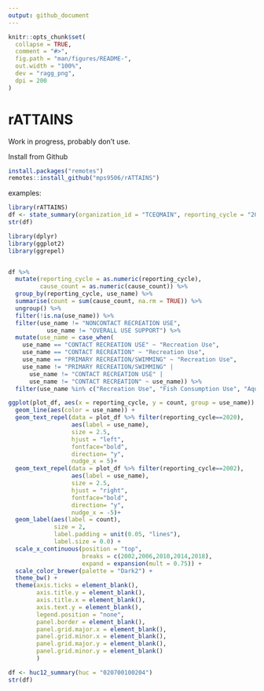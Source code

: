 ```yaml
---
output: github_document
---
```


<!-- README.md is generated from README.Rmd. Please edit that file -->

```r
knitr::opts_chunk$set(
  collapse = TRUE,
  comment = "#>",
  fig.path = "man/figures/README-",
  out.width = "100%",
  dev = "ragg_png",
  dpi = 200
)
```

# rATTAINS

<!-- badges: start -->
<!-- badges: end -->

Work in progress, probably don't use.

Install from Github
```r
install.packages("remotes")
remotes::install_github("mps9506/rATTAINS")
```


examples:

```r
library(rATTAINS)
df <- state_summary(organization_id = "TCEQMAIN", reporting_cycle = "2020")
str(df)
```



```r
library(dplyr)
library(ggplot2)
library(ggrepel)


df %>% 
  mutate(reporting_cycle = as.numeric(reporting_cycle),
         cause_count = as.numeric(cause_count)) %>%
  group_by(reporting_cycle, use_name) %>%
  summarise(count = sum(cause_count, na.rm = TRUE)) %>%
  ungroup() %>%
  filter(!is.na(use_name)) %>%
  filter(use_name != "NONCONTACT RECREATION USE",
           use_name != "OVERALL USE SUPPORT") %>%
  mutate(use_name = case_when(
    use_name == "CONTACT RECREATION USE" ~ "Recreation Use",
    use_name == "CONTACT RECREATION" ~ "Recreation Use",
    use_name == "PRIMARY RECREATION/SWIMMING" ~ "Recreation Use",
    use_name != "PRIMARY RECREATION/SWIMMING" |
      use_name != "CONTACT RECREATION USE" |
      use_name != "CONTACT RECREATION" ~ use_name)) %>%
  filter(use_name %in% c("Recreation Use", "Fish Consumption Use", "Aquatic Life Use", "General Use"))-> plot_df

ggplot(plot_df, aes(x = reporting_cycle, y = count, group = use_name)) +
  geom_line(aes(color = use_name)) +
  geom_text_repel(data = plot_df %>% filter(reporting_cycle==2020),
                  aes(label = use_name),
                  size = 2.5,
                  hjust = "left",
                  fontface="bold",
                  direction= "y",
                  nudge_x = 5)+
  geom_text_repel(data = plot_df %>% filter(reporting_cycle==2002),
                  aes(label = use_name),
                  size = 2.5,
                  hjust = "right",
                  fontface="bold",
                  direction= "y",
                  nudge_x = -5)+
  geom_label(aes(label = count),
             size = 2,
             label.padding = unit(0.05, "lines"), 
             label.size = 0.0) +
  scale_x_continuous(position = "top",
                     breaks = c(2002,2006,2010,2014,2018),
                     expand = expansion(mult = 0.75)) +
  scale_color_brewer(palette = "Dark2") +
  theme_bw() +
  theme(axis.ticks = element_blank(),
        axis.title.y = element_blank(),
        axis.title.x = element_blank(),
        axis.text.y = element_blank(),
        legend.position = "none",
        panel.border = element_blank(),
        panel.grid.major.x = element_blank(),
        panel.grid.minor.x = element_blank(),
        panel.grid.major.y = element_blank(),
        panel.grid.minor.y = element_blank()
        )
```


```r
df <- huc12_summary(huc = "020700100204")
str(df)
```

